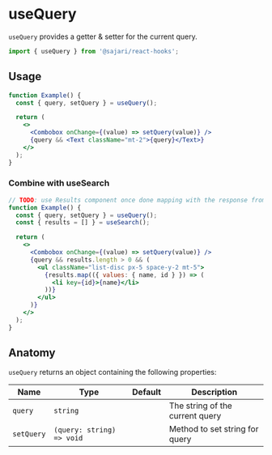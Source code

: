 
<SEO title="useQuery" description="useQuery provides a getter & setter for the current query." />

# useQuery

`useQuery` provides a getter & setter for the current query.

```js
import { useQuery } from '@sajari/react-hooks';
```

## Usage

```jsx
function Example() {
  const { query, setQuery } = useQuery();

  return (
    <>
      <Combobox onChange={(value) => setQuery(value)} />
      {query && <Text className="mt-2">{query}</Text>}
    </>
  );
}
```

### Combine with useSearch

```jsx
// TODO: use Results component once done mapping with the response from backend
function Example() {
  const { query, setQuery } = useQuery();
  const { results = [] } = useSearch();

  return (
    <>
      <Combobox onChange={(value) => setQuery(value)} />
      {query && results.length > 0 && (
        <ul className="list-disc px-5 space-y-2 mt-5">
          {results.map(({ values: { name, id } }) => (
            <li key={id}>{name}</li>
          ))}
        </ul>
      )}
    </>
  );
}
```

## Anatomy

`useQuery` returns an object containing the following properties:

| Name       | Type                      | Default | Description                     |
| ---------- | ------------------------- | ------- | ------------------------------- |
| `query`    | `string`                  |         | The string of the current query |
| `setQuery` | `(query: string) => void` |         | Method to set string for query  |
